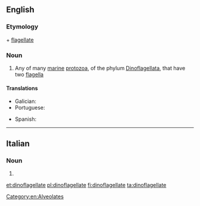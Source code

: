 ==English==

===Etymology===
{{etyl|grc|en}} {{m|grc|δῖνος||whirling}} + [[flagellate]]

===Noun===
{{wikipedia}}
{{en-noun}}

# Any of many [[marine]] [[protozoa]], of the phylum [[Dinoflagellata]], that have two [[flagella]]

====Translations====
{{trans-top|any of many marine protozoa of the phylum Dinoflagellata}}
* Galician: {{t|gl|dinoflaxelado|m}}
* Portuguese: {{t|pt|dinoflagelado|m}}
{{trans-mid}}
* Spanish: {{t+|es|dinoflagelado|m}}
{{trans-bottom}}

----

==Italian==

===Noun===
{{head|it|noun plural form|g=f}}

# {{plural of|dinoflagellata|lang=it}}

[[Category:en:Alveolates]]

[[et:dinoflagellate]]
[[pl:dinoflagellate]]
[[fi:dinoflagellate]]
[[ta:dinoflagellate]]